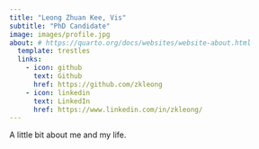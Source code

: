 ```yaml
---
title: "Leong Zhuan Kee, Vis"
subtitle: "PhD Candidate"
image: images/profile.jpg
about: # https://quarto.org/docs/websites/website-about.html
  template: trestles
  links:
    - icon: github
      text: Github
      href: https://github.com/zkleong
    - icon: linkedin
      text: LinkedIn
      href: https://www.linkedin.com/in/zkleong/
---
```


A little bit about me and my life.



